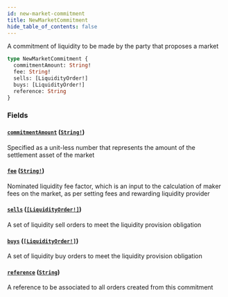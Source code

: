 ```yaml
---
id: new-market-commitment
title: NewMarketCommitment
hide_table_of_contents: false
---
```



A commitment of liquidity to be made by the party that proposes a market

```graphql
type NewMarketCommitment {
  commitmentAmount: String!
  fee: String!
  sells: [LiquidityOrder!]
  buys: [LiquidityOrder!]
  reference: String
}
```


### Fields

#### [`commitmentAmount`](#) ([`String!`](/docs/testnet/graphql/scalars/string))

Specified as a unit-less number that represents the amount of the settlement asset of the market


#### [`fee`](#) ([`String!`](/docs/testnet/graphql/scalars/string))

Nominated liquidity fee factor, which is an input to the calculation of
maker fees on the market, as per setting fees and rewarding liquidity provider


#### [`sells`](#) ([`[LiquidityOrder!]`](/docs/testnet/graphql/objects/liquidity-order))

A set of liquidity sell orders to meet the liquidity provision obligation


#### [`buys`](#) ([`[LiquidityOrder!]`](/docs/testnet/graphql/objects/liquidity-order))

A set of liquidity buy orders to meet the liquidity provision obligation


#### [`reference`](#) ([`String`](/docs/testnet/graphql/scalars/string))

A reference to be associated to all orders created from this commitment




